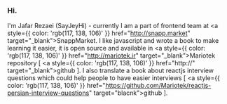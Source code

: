 <h3 style={{ fontSize: 32 }}>Hi.</h3>

I'm Jafar Rezaei (SayJeyHi) - currently I am a part of frontend team at <a style={{ color: 'rgb(117, 138, 106)' }} href="http://snapp.market" target="_blank">SnappMarket</a>. I like javascript and wrote a book to make learning it easier,
it is open source and available in <a style={{ color: 'rgb(117, 138, 106)' }} href="http://mariotek.ir" target="_blank">Mariotek</a> repository [ <a style={{ color: 'rgb(117, 138, 106)' }} href="http://" target="_blank">github</a> ]. I also translate a book about reactjs interview questions which could help people
to have easier interviews [ <a style={{ color: 'rgb(117, 138, 106)' }} href="https://github.com/Mariotek/reactjs-persian-interview-questions" target="blacnk">github</a> ].
